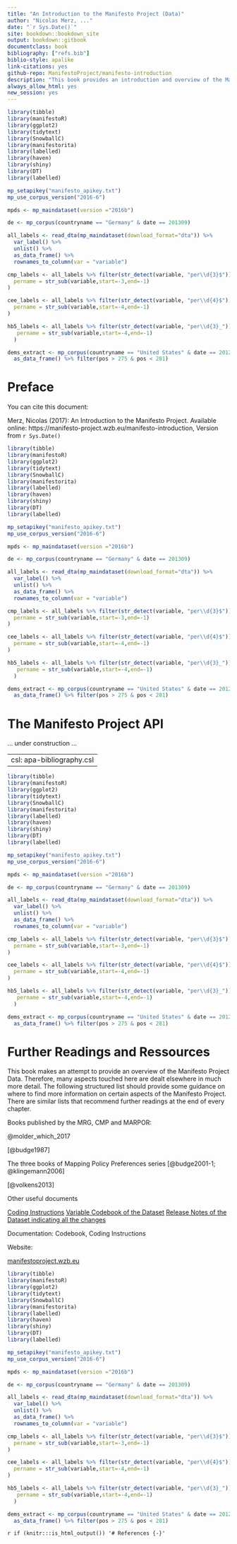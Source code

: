 ```yaml
--- 
title: "An Introduction to the Manifesto Project (Data)"
author: "Nicolas Merz, ..."
date: "`r Sys.Date()`"
site: bookdown::bookdown_site
output: bookdown::gitbook
documentclass: book
bibliography: ["refs.bib"]
biblio-style: apalike
link-citations: yes
github-repo: ManifestoProject/manifesto-introduction
description: "This book provides an introduction and overview of the Manifesto Project Data."
always_allow_html: yes
new_session: yes
---
```

```r
library(tibble)
library(manifestoR)
library(ggplot2)
library(tidytext)
library(SnowballC)
library(manifestorita)
library(labelled)
library(haven)
library(shiny)
library(DT)
library(labelled)

mp_setapikey("manifesto_apikey.txt")
mp_use_corpus_version("2016-6")

mpds <- mp_maindataset(version ="2016b")

de <- mp_corpus(countryname == "Germany" & date == 201309)

all_labels <- read_dta(mp_maindataset(download_format="dta")) %>%
  var_label() %>%
  unlist() %>%
  as_data_frame() %>%
  rownames_to_column(var = "variable")

cmp_labels <- all_labels %>% filter(str_detect(variable, "per\\d{3}$")) %>% mutate(
  pername = str_sub(variable,start=-3,end=-1)
)

cee_labels <- all_labels %>% filter(str_detect(variable, "per\\d{4}$")) %>% mutate(
  pername = str_sub(variable,start=-4,end=-1)
)

hb5_labels <- all_labels %>% filter(str_detect(variable, "per\\d{3}_")) %>% mutate(
   pername = str_sub(variable,start=-4,end=-1)
  )

dems_extract <- mp_corpus(countryname == "United States" & date == 201211 & party == 61320)[[1]] %>%
  as_data_frame() %>% filter(pos > 275 & pos < 281)
```

# Preface {-}

You can cite this document: 

Merz,  Nicolas (2017): An Introduction to the Manifesto Project. Available online:  https://manifesto-project.wzb.eu/manifesto-introduction, Version from `r Sys.Date()`

<!--chapter:end:index.Rmd-->

```r
library(tibble)
library(manifestoR)
library(ggplot2)
library(tidytext)
library(SnowballC)
library(manifestorita)
library(labelled)
library(haven)
library(shiny)
library(DT)
library(labelled)

mp_setapikey("manifesto_apikey.txt")
mp_use_corpus_version("2016-6")

mpds <- mp_maindataset(version ="2016b")

de <- mp_corpus(countryname == "Germany" & date == 201309)

all_labels <- read_dta(mp_maindataset(download_format="dta")) %>%
  var_label() %>%
  unlist() %>%
  as_data_frame() %>%
  rownames_to_column(var = "variable")

cmp_labels <- all_labels %>% filter(str_detect(variable, "per\\d{3}$")) %>% mutate(
  pername = str_sub(variable,start=-3,end=-1)
)

cee_labels <- all_labels %>% filter(str_detect(variable, "per\\d{4}$")) %>% mutate(
  pername = str_sub(variable,start=-4,end=-1)
)

hb5_labels <- all_labels %>% filter(str_detect(variable, "per\\d{3}_")) %>% mutate(
   pername = str_sub(variable,start=-4,end=-1)
  )

dems_extract <- mp_corpus(countryname == "United States" & date == 201211 & party == 61320)[[1]] %>%
  as_data_frame() %>% filter(pos > 275 & pos < 281)
```
# The Manifesto Project API {#api}

... under construction ...

<!--chapter:end:07-API.Rmd-->

---
csl: apa-bibliography.csl
---
```r
library(tibble)
library(manifestoR)
library(ggplot2)
library(tidytext)
library(SnowballC)
library(manifestorita)
library(labelled)
library(haven)
library(shiny)
library(DT)
library(labelled)

mp_setapikey("manifesto_apikey.txt")
mp_use_corpus_version("2016-6")

mpds <- mp_maindataset(version ="2016b")

de <- mp_corpus(countryname == "Germany" & date == 201309)

all_labels <- read_dta(mp_maindataset(download_format="dta")) %>%
  var_label() %>%
  unlist() %>%
  as_data_frame() %>%
  rownames_to_column(var = "variable")

cmp_labels <- all_labels %>% filter(str_detect(variable, "per\\d{3}$")) %>% mutate(
  pername = str_sub(variable,start=-3,end=-1)
)

cee_labels <- all_labels %>% filter(str_detect(variable, "per\\d{4}$")) %>% mutate(
  pername = str_sub(variable,start=-4,end=-1)
)

hb5_labels <- all_labels %>% filter(str_detect(variable, "per\\d{3}_")) %>% mutate(
   pername = str_sub(variable,start=-4,end=-1)
  )

dems_extract <- mp_corpus(countryname == "United States" & date == 201211 & party == 61320)[[1]] %>%
  as_data_frame() %>% filter(pos > 275 & pos < 281)
```

# Further Readings and Ressources {#further-readings}

This book makes an attempt to provide an overview of the Manifesto Project Data. Therefore, many aspects touched here are dealt elsewhere in much more detail. The following structured list should provide some guidance on where to find more information on certain aspects of the Manifesto Project. There are similar lists that recommend further readings at the end of every chapter. 

Books published by the MRG, CMP and MARPOR:

@molder_which_2017

[@budge1987]

The three books of Mapping Policy Preferences series [@budge2001-1; @klingemann2006]

[@volkens2013]

Other useful documents


[Coding Instructions](https://manifesto-project.wzb.eu/information/documents/handbooks)
[Variable Codebook of the Dataset](https://manifesto-project.wzb.eu/down/data/2016b/codebooks/codebook_MPDataset_MPDS2016b.pdf)
[Release Notes of the Dataset indicating all the changes](https://manifesto-project.wzb.eu/down/data/2016b/codebooks/release_notes_2016b.pdf)

Documentation:
Codebook, Coding Instructions


Website: 

[manifestoproject.wzb.eu](http://manifestoproject.wzb.eu)

<!--chapter:end:09-conclusion.Rmd-->

```r
library(tibble)
library(manifestoR)
library(ggplot2)
library(tidytext)
library(SnowballC)
library(manifestorita)
library(labelled)
library(haven)
library(shiny)
library(DT)
library(labelled)

mp_setapikey("manifesto_apikey.txt")
mp_use_corpus_version("2016-6")

mpds <- mp_maindataset(version ="2016b")

de <- mp_corpus(countryname == "Germany" & date == 201309)

all_labels <- read_dta(mp_maindataset(download_format="dta")) %>%
  var_label() %>%
  unlist() %>%
  as_data_frame() %>%
  rownames_to_column(var = "variable")

cmp_labels <- all_labels %>% filter(str_detect(variable, "per\\d{3}$")) %>% mutate(
  pername = str_sub(variable,start=-3,end=-1)
)

cee_labels <- all_labels %>% filter(str_detect(variable, "per\\d{4}$")) %>% mutate(
  pername = str_sub(variable,start=-4,end=-1)
)

hb5_labels <- all_labels %>% filter(str_detect(variable, "per\\d{3}_")) %>% mutate(
   pername = str_sub(variable,start=-4,end=-1)
  )

dems_extract <- mp_corpus(countryname == "United States" & date == 201211 & party == 61320)[[1]] %>%
  as_data_frame() %>% filter(pos > 275 & pos < 281)
```
`r if (knitr:::is_html_output()) '# References {-}'`

<!--chapter:end:10-references.Rmd-->

